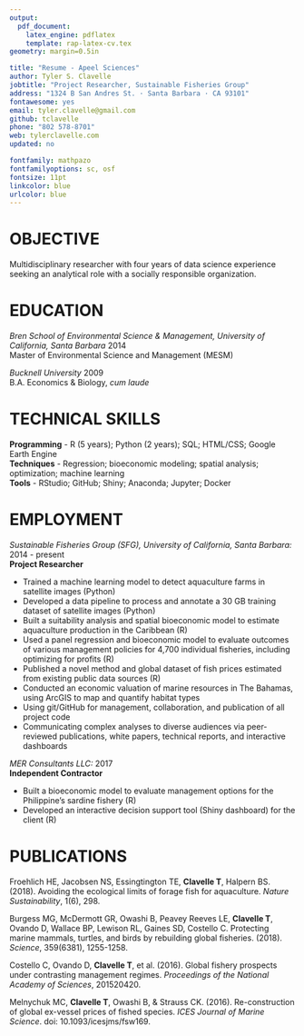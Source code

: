 ```yaml
---
output: 
  pdf_document:
    latex_engine: pdflatex
    template: rap-latex-cv.tex
geometry: margin=0.5in

title: "Resume - Apeel Sciences"
author: Tyler S. Clavelle
jobtitle: "Project Researcher, Sustainable Fisheries Group"
address: "1324 B San Andres St. · Santa Barbara · CA 93101"
fontawesome: yes
email: tyler.clavelle@gmail.com
github: tclavelle
phone: "802 578-8701"
web: tylerclavelle.com
updated: no

fontfamily: mathpazo
fontfamilyoptions: sc, osf
fontsize: 11pt
linkcolor: blue
urlcolor: blue
---
```


# OBJECTIVE

Multidisciplinary researcher with four years of data science experience seeking an analytical role with a socially responsible organization.

# EDUCATION

*Bren School of Environmental Science & Management, University of California, Santa Barbara* \hfill 2014   
Master of Environmental Science and Management (MESM) 
  
*Bucknell University*  \hfill 2009  
B.A. Economics & Biology, *cum laude* 

# TECHNICAL SKILLS
**Programming** - R (5 years); Python (2 years); SQL; HTML/CSS; Google Earth Engine  
**Techniques** - Regression; bioeconomic modeling; spatial analysis; optimization; machine learning  
**Tools** - RStudio; GitHub; Shiny; Anaconda; Jupyter; Docker 

# EMPLOYMENT

*Sustainable Fisheries Group (SFG), University of California, Santa Barbara:* \hfill 2014 - present    
**Project Researcher** \hfill 
  
  - Trained a machine learning model to detect aquaculture farms in satellite images (Python)
  - Developed a data pipeline to process and annotate a 30 GB training dataset of satellite images (Python)
  - Built a suitability analysis and spatial bioeconomic model to estimate aquaculture production in the Caribbean (R)
  - Used a panel regression and bioeconomic model to evaluate outcomes of various management policies for 4,700 individual fisheries, including optimizing for profits (R)
  - Published a novel method and global dataset of fish prices estimated from existing public data sources (R)
  - Conducted an economic valuation of marine resources in The Bahamas, using ArcGIS to map and quantify habitat types
  - Using git/GitHub for management, collaboration, and publication of all project code 
  - Communicating complex analyses to diverse audiences via peer-reviewed publications, white papers, technical reports, and interactive dashboards 
  
\vspace{20px}
  
*MER Consultants LLC:* \hfill 2017  
**Independent Contractor** 
 
 - Built a bioeconomic model to evaluate management options for the Philippine's sardine fishery (R)
 - Developed an interactive decision support tool (Shiny dashboard) for the client (R)

# PUBLICATIONS

Froehlich HE, Jacobsen NS, Essingtington TE, **Clavelle T**, Halpern BS. (2018). Avoiding the ecological limits of forage fish for aquaculture. *Nature Sustainability*, 1(6), 298.

Burgess MG, McDermott GR, Owashi B, Peavey Reeves LE, **Clavelle T**, Ovando D, Wallace BP, Lewison RL, Gaines SD, Costello C. Protecting marine mammals, turtles, and birds by rebuilding global fisheries. (2018). *Science*, 359(6381), 1255-1258. 

Costello C, Ovando D, **Clavelle T**, et al. (2016). Global fishery prospects under contrasting management regimes. *Proceedings of the National Academy of Sciences*, 201520420.

Melnychuk MC, **Clavelle T**, Owashi B, & Strauss CK. (2016). Re-construction of global ex-vessel prices of fished species. *ICES Journal of Marine Science*. doi: 10.1093/icesjms/fsw169.